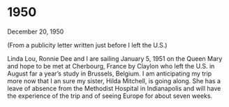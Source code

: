 # 1950

December 20, 1950

(From a publicity letter written just before I left the U.S.)

Linda Lou, Ronnie Dee and I are sailing January 5, 1951 on the Queen Mary and hope to be met at Cherbourg, France by Claylon who left the U.S. in August far a year's study in Brussels, Belgium. I am anticipating my trip more now that I an sure my sister, Hilda Mitchell, is going along. She has a leave of absence from the Methodist Hospital in Indianapolis and will have the experience of the trip and of seeing Europe for about seven weeks.